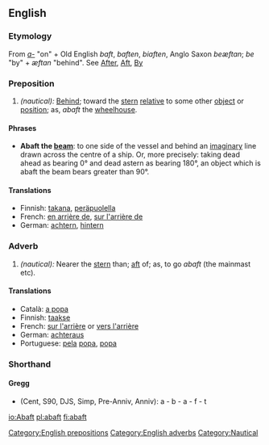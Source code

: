 ==English==
===Etymology===
From ''[[a-]]'' "on" + Old English ''baft'', ''baften'', ''biaften'', Anglo Saxon ''beæftan''; ''be'' "by" + ''æftan'' "behind". See [[After]], [[Aft]], [[By]]

===Preposition===
#''(nautical):'' [[Behind]]; toward the [[stern]] [[relative]] to some other [[object]] or [[position]]; as, ''abaft'' the [[wheelhouse]].

====Phrases====
*'''Abaft the [[beam]]''': to one side of the vessel and behind an [[imaginary]] line drawn across the centre of a ship. Or, more precisely: taking dead ahead as bearing 0° and dead astern as  bearing 180°, an object which is abaft the beam bears greater than 90°.

====Translations====
*Finnish: [[takana]], [[peräpuolella]]
*French: [[en arrière de]], [[sur l'arrière de]]
*German: [[achter|achtern]], [[hintern]]

[[Category:English prepositions]]

===Adverb===
#''(nautical):'' Nearer the [[stern]] than; [[aft]] of; as, to go ''abaft'' (the mainmast etc).

====Translations====
*Català: [[a popa]]
*Finnish: [[taakse]]
*French: [[sur l'arrière]] or [[vers l'arrière]]
*German: [[achteraus]]
*Portuguese: [[pela]] [[popa]], [[popa]]

===Shorthand===
====Gregg====
* (Cent, S90, DJS, Simp, Pre-Anniv, Anniv): a - b - a - f - t

[[Category:English adverbs]]
[[Category:Nautical]]

[[io:Abaft]]
[[pl:abaft]]
[[fi:abaft]]